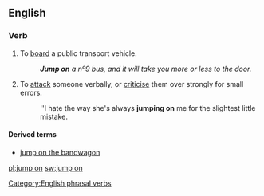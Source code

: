 ==English==

===Verb===
{{en-verb|inf=to [[jump]] [[on]]|jumps on|jumping on|jumped on}}

# To [[board]] a public transport vehicle.
#:'''''Jump on''' a nº9 bus, and it will take you more or less to the door.''
# {{idiomatic}} To [[attack]] someone verbally, or [[criticise]] them over strongly for small errors.
#:''I hate the way she's always '''jumping on''' me for the slightest little mistake.

====Derived terms====
* [[jump on the bandwagon]]

[[Category:English phrasal verbs]]

[[pl:jump on]]
[[sw:jump on]]
